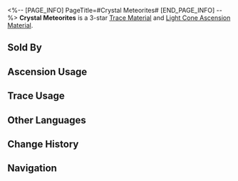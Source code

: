 <%-- [PAGE_INFO]
PageTitle=#Crystal Meteorites#
[END_PAGE_INFO] --%>
{{Item Infobox
|id          = 110212
|image       = Item Crystal Meteorites.png{{subst:void|<!--$UPLOAD:<<SpriteOutput/ItemFigures/110212.png>-<Item Crystal Meteorites.png>-<Item Icons>>-->}}
|type        = Trace Material
|type2       = Light Cone Ascension Material
|invCategory = Upgrade Materials
|rarity      = 3
|effect      = 
|description = The crystals that separate from the Amber Lord's body when THEY swing the celestial hammer. Used to level up Traces moderately for {{Color|h|Preservation}} characters.
|source1     = [[Calyx (Crimson): Bud of Preservation (undefined)]]
|source2     = [[Omni-Synthesizer]] &mdash; Material Synthesis
|source3     = [[Embers Exchange]]
|source4     = [[Omni-Synthesizer]] &mdash; Material Exchange
}}
{{Description|People only become aware of the fact that Qlipoth has swung THEIR hammer again from the two phenomena invariably detected afterward: An enormous burst of intense gravitational waves, and "starquakes." Like a gift from the Preservation, the crystal meteorites dash across the dark sky and announce the beginning of a new Era.<br /><br />''"The Genius Society is audacious enough to declare the Amber Lord as the slowest Aeon in the Cosmos, but none of these people have ever successfully observed the entire process of Qlipoth swinging the celestial hammer."''}}
'''Crystal Meteorites''' is a 3-star [[Trace Material]] and [[Light Cone Ascension Material]].

==Sold By==
{{Shop Availability}}

==Ascension Usage==
{{Ascension Usage}}

==Trace Usage==
{{Trace Usage}}

==Other Languages==
{{Other Languages
|en   = Crystal Meteorites
|zhs  = 流星棱晶
|zht  = 流星稜晶
|ja   = 流星プリズム
|ko   = 유성 결정
|es   = Meteoritos de cristal
|fr   = Météorites cristallines
|ru   = Метеоритные кристаллы
|th   = Crystal Meteorites
|vi   = Lăng Tinh Sao Băng
|de   = Kristallene Meteoriten
|id   = Crystal Meteorites
|pt   = Meteoritos de Cristal
}}

==Change History==
{{Change History|2.1}}

==Navigation==
{{Upgrade Material Navbox}}